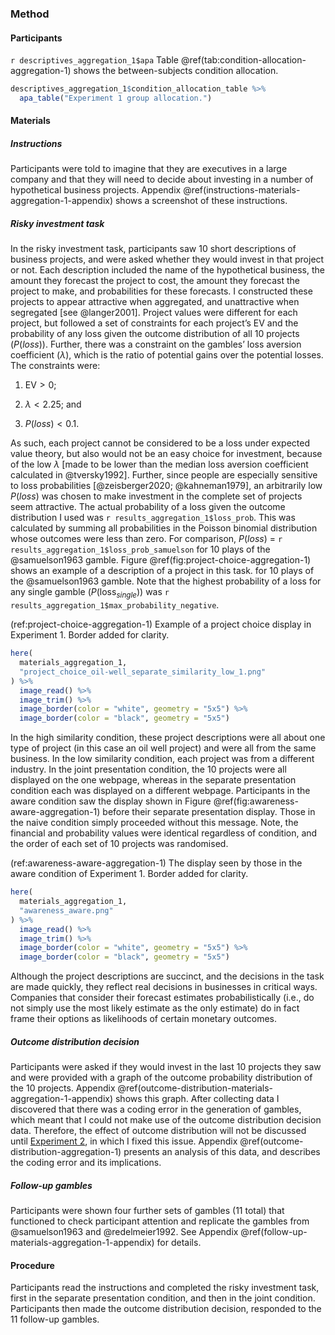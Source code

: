 ### Method

#### Participants

`r descriptives_aggregation_1$apa` Table \@ref(tab:condition-allocation-aggregation-1)
shows the between-subjects condition allocation.

```r
descriptives_aggregation_1$condition_allocation_table %>%
  apa_table("Experiment 1 group allocation.")
```

#### Materials

##### Instructions {#instructions-materials-aggregation-1}

Participants were told to imagine that they are executives in a large company
and that they will need to decide about investing in a number of hypothetical
business projects. Appendix \@ref(instructions-materials-aggregation-1-appendix)
shows a screenshot of these instructions.

##### Risky investment task {#task-aggregation-1}

In the risky investment task, participants saw 10 short descriptions of business
projects, and were asked whether they would invest in that project or not. Each
description included the name of the hypothetical business, the amount they
forecast the project to cost, the amount they forecast the project to make, and
probabilities for these forecasts. I constructed these projects to appear
attractive when aggregated, and unattractive when segregated [see @langer2001].
Project values were different for each project, but followed a set of
constraints for each project's EV and the probability of any loss given the
outcome distribution of all 10 projects ($P(loss)$). Further, there was a
constraint on the gambles' loss aversion coefficient ($\lambda$), which is the
ratio of potential gains over the potential losses. The constraints were:
 
1.  $\text{EV} > 0$;

2.  $\lambda < 2.25$; and

3.  $P(loss) < 0.1$.

As such, each project cannot be considered to be a loss under expected value
theory, but also would not be an easy choice for investment, because of the low
$\lambda$ [made to be lower than the median loss aversion coefficient calculated
in @tversky1992]. Further, since people are especially sensitive to loss
probabilities [@zeisberger2020; @kahneman1979], an arbitrarily low $P(loss)$ was
chosen to make investment in the complete set of projects seem attractive. The
actual probability of a loss given the outcome distribution I used was
`r results_aggregation_1$loss_prob`. This was calculated by summing all
probabilities in the Poisson binomial distribution whose outcomes were less than
zero. For comparison, $P(loss)$ =
`r results_aggregation_1$loss_prob_samuelson` for 10 plays of the @samuelson1963
gamble. Figure \@ref(fig:project-choice-aggregation-1) shows an example of a
description of a project in this task.
for 10 plays of the @samuelson1963 gamble. Note that the highest probability of
a loss for any single gamble ($P(\text{loss}_{single})$) was
`r results_aggregation_1$max_probability_negative`.

(ref:project-choice-aggregation-1) Example of a project choice display in Experiment 1. Border added for clarity.

```r
here(
  materials_aggregation_1,
  "project_choice_oil-well_separate_similarity_low_1.png"
) %>%
  image_read() %>%
  image_trim() %>%
  image_border(color = "white", geometry = "5x5") %>%
  image_border(color = "black", geometry = "5x5")
```

In the high similarity condition, these project descriptions were all about one
type of project (in this case an oil well project) and were all from the same
business. In the low similarity condition, each project was from a different
industry. In the joint presentation condition, the 10 projects were all
displayed on the one webpage, whereas in the separate presentation condition
each was displayed on a different webpage. Participants in the aware condition
saw the display shown in Figure \@ref(fig:awareness-aware-aggregation-1) before
their separate presentation display. Those in the naive condition simply
proceeded without this message. Note, the financial and probability values were
identical regardless of condition, and the order of each set of 10 projects was
randomised.

(ref:awareness-aware-aggregation-1) The display seen by those in the aware condition of Experiment 1. Border added for clarity.

```r
here(
  materials_aggregation_1,
  "awareness_aware.png"
) %>%
  image_read() %>%
  image_trim() %>%
  image_border(color = "white", geometry = "5x5") %>%
  image_border(color = "black", geometry = "5x5")
```

Although the project descriptions are succinct, and the decisions in the task
are made quickly, they reflect real decisions in businesses in critical ways.
Companies that consider their forecast estimates probabilistically (i.e., do not
simply use the most likely estimate as the only estimate) do in fact frame their
options as likelihoods of certain monetary outcomes.

##### Outcome distribution decision {#outcome-distribution-materials-aggregation-1}

Participants were asked if they would invest in the last 10 projects they saw
and were provided with a graph of the outcome probability distribution of the 10
projects. Appendix \@ref(outcome-distribution-materials-aggregation-1-appendix)
shows this graph. After collecting data I discovered that there was a coding
error in the generation of gambles, which meant that I could not make use of the
outcome distribution decision data. Therefore, the effect of outcome
distribution will not be discussed until [Experiment 2](#aggregation-2), in
which I fixed this issue. Appendix \@ref(outcome-distribution-aggregation-1)
presents an analysis of this data, and describes the coding error and its
implications.

##### Follow-up gambles

Participants were shown four further sets of gambles (11 total) that functioned
to check participant attention and replicate the gambles from @samuelson1963 and
@redelmeier1992. See Appendix \@ref(follow-up-materials-aggregation-1-appendix)
for details.

#### Procedure

Participants read the instructions and completed the risky investment task,
first in the separate presentation condition, and then in the joint condition.
Participants then made the outcome distribution decision, responded to the 11
follow-up gambles.
